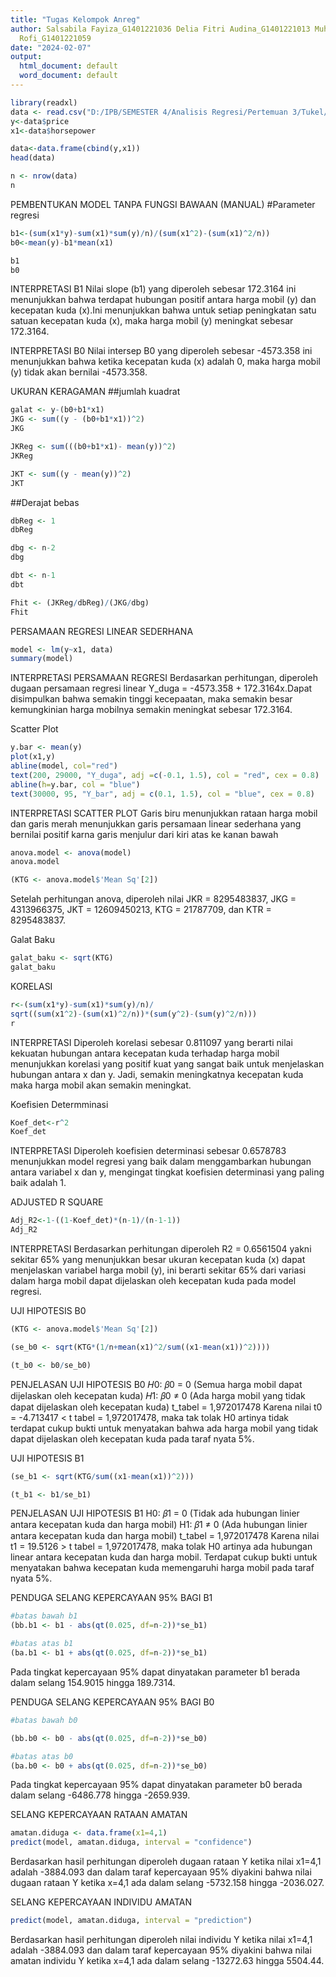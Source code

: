 ---
title: "Tugas Kelompok Anreg"
author: Salsabila Fayiza_G1401221036 Delia Fitri Audina_G1401221013 Muhammad Abdan
  Rofi_G1401221059
date: "2024-02-07"
output:
  html_document: default
  word_document: default
---

```{r}
library(readxl)
data <- read.csv("D:/IPB/SEMESTER 4/Analisis Regresi/Pertemuan 3/Tukel/data harga mobil.csv")
y<-data$price
x1<-data$horsepower

data<-data.frame(cbind(y,x1))
head(data)
```

```{r}
n <- nrow(data)
n
```

PEMBENTUKAN MODEL TANPA FUNGSI BAWAAN (MANUAL) 
#Parameter regresi

```{r}
b1<-(sum(x1*y)-sum(x1)*sum(y)/n)/(sum(x1^2)-(sum(x1)^2/n))
b0<-mean(y)-b1*mean(x1)

b1
b0
```

INTERPRETASI B1 Nilai slope (b1) yang diperoleh sebesar 172.3164 ini menunjukkan bahwa terdapat hubungan positif antara harga mobil (y) dan kecepatan kuda (x).Ini menunjukkan bahwa untuk setiap peningkatan satu satuan kecepatan kuda (x), maka harga mobil (y) meningkat sebesar 172.3164.

INTERPRETASI B0 Nilai intersep B0 yang diperoleh sebesar -4573.358 ini menunjukkan bahwa ketika kecepatan kuda (x) adalah 0, maka harga mobil (y) tidak akan bernilai -4573.358.

UKURAN KERAGAMAN 
##jumlah kuadrat

```{r}
galat <- y-(b0+b1*x1)
JKG <- sum((y - (b0+b1*x1))^2)
JKG
```

```{r}
JKReg <- sum(((b0+b1*x1)- mean(y))^2)
JKReg
```

```{r}
JKT <- sum((y - mean(y))^2)
JKT
```

##Derajat bebas

```{r}
dbReg <- 1
dbReg
```

```{r}
dbg <- n-2
dbg
```

```{r}
dbt <- n-1
dbt
```

```{r}
Fhit <- (JKReg/dbReg)/(JKG/dbg)
Fhit
```

PERSAMAAN REGRESI LINEAR SEDERHANA

```{r}
model <- lm(y~x1, data)
summary(model)
```

INTERPRETASI PERSAMAAN REGRESI Berdasarkan perhitungan, diperoleh dugaan persamaan regresi linear Y_duga = -4573.358 + 172.3164x.Dapat disimpulkan bahwa semakin tinggi kecepaatan, maka semakin besar kemungkinian harga mobilnya semakin meningkat sebesar 172.3164.

Scatter Plot

```{r}
y.bar <- mean(y)
plot(x1,y)
abline(model, col="red")
text(200, 29000, "Y_duga", adj =c(-0.1, 1.5), col = "red", cex = 0.8)
abline(h=y.bar, col = "blue")
text(30000, 95, "Y_bar", adj = c(0.1, 1.5), col = "blue", cex = 0.8)
```

INTERPRETASI SCATTER PLOT
Garis biru menunjukkan rataan harga mobil dan garis merah menunjukkan garis persamaan linear sederhana yang bernilai positif karna garis menjulur dari kiri atas ke kanan bawah

```{r}
anova.model <- anova(model)
anova.model
```

```{r}
(KTG <- anova.model$'Mean Sq'[2])
```
Setelah perhitungan anova, diperoleh nilai JKR = 8295483837, JKG = 4313966375, JKT = 12609450213, KTG = 21787709, dan KTR = 8295483837.

Galat Baku

```{r}
galat_baku <- sqrt(KTG)
galat_baku
```

KORELASI

```{r}
r<-(sum(x1*y)-sum(x1)*sum(y)/n)/
sqrt((sum(x1^2)-(sum(x1)^2/n))*(sum(y^2)-(sum(y)^2/n)))
r
```

INTERPRETASI
Diperoleh korelasi sebesar 0.811097 yang berarti nilai kekuatan hubungan antara kecepatan kuda terhadap harga mobil menunjukkan korelasi yang positif kuat yang sangat baik untuk menjelaskan hubungan antara x dan y. Jadi, semakin meningkatnya kecepatan kuda maka harga mobil akan semakin meningkat.

Koefisien Determminasi

```{r}
Koef_det<-r^2
Koef_det
```

INTERPRETASI
Diperoleh koefisien determinasi sebesar 0.6578783 menunjukkan model regresi yang baik dalam menggambarkan hubungan antara variabel x dan y, mengingat tingkat koefisien determinasi yang paling baik adalah 1.  

ADJUSTED R SQUARE

```{r}
Adj_R2<-1-((1-Koef_det)*(n-1)/(n-1-1))
Adj_R2
```

INTERPRETASI
Berdasarkan perhitungan diperoleh R2 = 0.6561504 yakni sekitar 65% yang menunjukkan besar ukuran kecepatan kuda (x) dapat menjelaskan variabel harga mobil (y), ini berarti sekitar 65% dari variasi dalam harga mobil dapat dijelaskan oleh kecepatan kuda pada model regresi. 

UJI HIPOTESIS B0

```{r}
(KTG <- anova.model$'Mean Sq'[2])
```

```{r}
(se_b0 <- sqrt(KTG*(1/n+mean(x1)^2/sum((x1-mean(x1))^2))))
```

```{r}
(t_b0 <- b0/se_b0)
```

PENJELASAN UJI HIPOTESIS B0
𝐻0: 𝛽0 = 0 (Semua harga mobil dapat dijelaskan oleh kecepatan kuda)
𝐻1: 𝛽0 ≠ 0 (Ada harga mobil yang tidak dapat dijelaskan oleh kecepatan kuda)
t_tabel = 1,972017478
Karena nilai t0 = -4.713417 < t tabel = 1,972017478, maka tak tolak H0 artinya tidak terdapat cukup bukti untuk menyatakan bahwa ada harga mobil yang tidak dapat dijelaskan oleh kecepatan kuda pada taraf nyata 5%.

UJI HIPOTESIS B1

```{r}
(se_b1 <- sqrt(KTG/sum((x1-mean(x1))^2)))
```

```{r}
(t_b1 <- b1/se_b1)
```

PENJELASAN UJI HIPOTESIS B1
H0: 𝛽1 = 0 (Tidak ada hubungan linier antara kecepatan kuda dan harga mobil)
H1: 𝛽1 ≠ 0 (Ada hubungan linier antara kecepatan kuda dan harga mobil)
t_tabel = 1,972017478
Karena nilai t1 = 19.5126 > t tabel = 1,972017478, maka tolak H0 artinya ada hubungan linear antara kecepatan kuda dan harga mobil. Terdapat cukup bukti untuk menyatakan bahwa kecepatan kuda memengaruhi harga mobil pada taraf nyata 5%.


PENDUGA SELANG KEPERCAYAAN 95% BAGI B1
```{r}
#batas bawah b1
(bb.b1 <- b1 - abs(qt(0.025, df=n-2))*se_b1)
```

```{r}
#batas atas b1
(ba.b1 <- b1 + abs(qt(0.025, df=n-2))*se_b1)
```
Pada tingkat kepercayaan 95% dapat dinyatakan parameter b1 berada dalam selang 154.9015 hingga 189.7314.

PENDUGA SELANG KEPERCAYAAN 95% BAGI B0
```{r}
#batas bawah b0

(bb.b0 <- b0 - abs(qt(0.025, df=n-2))*se_b0)
```
```{r}
#batas atas b0
(ba.b0 <- b0 + abs(qt(0.025, df=n-2))*se_b0)
```
Pada tingkat kepercayaan 95% dapat dinyatakan parameter b0 berada dalam selang -6486.778 hingga -2659.939.

SELANG KEPERCAYAAN RATAAN AMATAN

```{r}
amatan.diduga <- data.frame(x1=4,1)
predict(model, amatan.diduga, interval = "confidence")
```
Berdasarkan hasil perhitungan diperoleh dugaan rataan Y ketika nilai x1=4,1 adalah -3884.093 dan dalam taraf kepercayaan 95% diyakini bahwa nilai dugaan rataan Y ketika x=4,1 ada dalam selang -5732.158 hingga -2036.027.

SELANG KEPERCAYAAN INDIVIDU AMATAN

```{r}
predict(model, amatan.diduga, interval = "prediction")
```
Berdasarkan hasil perhitungan diperoleh nilai individu Y ketika nilai x1=4,1 adalah -3884.093 dan dalam taraf kepercayaan 95% diyakini bahwa nilai amatan individu Y ketika x=4,1 ada dalam selang -13272.63 hingga 5504.44.